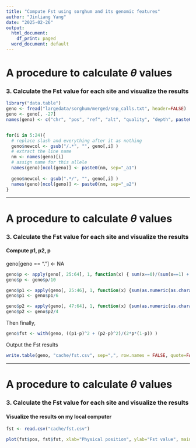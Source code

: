 ```yaml
---
title: "Compute Fst using sorghum and its genomic features"
author: "Jinliang Yang"
date: "2025-02-26"
output:
  html_document:
    df_print: paged
  word_document: default
---
```



# A procedure to calculate $\theta$ values

### 3. Calculate the Fst value for each site and visualize the results


```r
library("data.table")
geno <- fread("largedata/sorghum/merged/snp_calls.txt", header=FALSE)
geno <- geno[, -27]
names(geno) <- c("chr", "pos", "ref", "alt", "quality", "depth", paste0("l",1:20))


for(i in 5:24){
  # replace slash and everything after it as nothing
  geno$newcol <- gsub("/.*", "", geno[,i] )
  # extract the line name
  nm <- names(geno)[i]
  # assign name for this allele
  names(geno)[ncol(geno)] <- paste0(nm, sep="_a1")
  
  geno$newcol <- gsub(".*/", "", geno[,i] )
  names(geno)[ncol(geno)] <- paste0(nm, sep="_a2")
}
```

---

# A procedure to calculate $\theta$ values

### 3. Calculate the Fst value for each site and visualize the results

#### Compute p1, p2, p

geno[geno == "."] <- NA
```r
geno$p <- apply(geno[, 25:64], 1, function(x) { sum(x==0)/(sum(x==1) + sum(x=0))})
geno$p <- geno$p/10

geno$p1 <- apply(geno[, 25:46], 1, function(x) {sum(as.numeric(as.character(x)))})
geno$p1 <- geno$p1/6

geno$p2 <- apply(geno[, 47:64], 1, function(x) {sum(as.numeric(as.character(x)))})
geno$p2 <- geno$p2/4
```

Then finally,

```r
geno$fst <- with(geno, ((p1-p)^2 + (p2-p)^2)/(2*p*(1-p)) )
```

Output the Fst results


```r
write.table(geno, "cache/fst.csv", sep=",", row.names = FALSE, quote=FALSE)
```

---
# A procedure to calculate $\theta$ values

### 3. Calculate the Fst value for each site and visualize the results

#### Visualize the results on my local computer

```r
fst <- read.csv("cache/fst.csv")

plot(fst$pos, fst$fst, xlab="Physical position", ylab="Fst value", main="")
```







